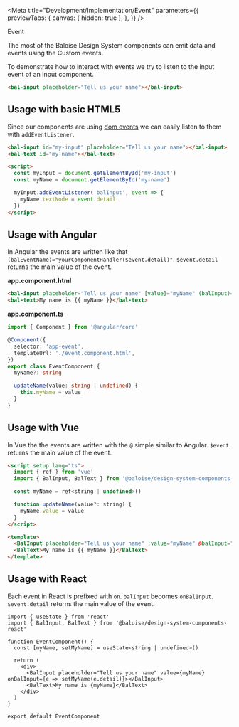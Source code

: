 
<Meta
  title="Development/Implementation/Event"
  parameters={{
    previewTabs: {
      canvas: { hidden: true },
    },
  }}
/>

<bal-doc-banner id="overview" subtitle="Implementation">Event</bal-doc-banner>

<bal-doc-lead>
  The most of the Baloise Design System components can emit data and events using the Custom events.
</bal-doc-lead>

To demonstrate how to interact with events we try to listen to the input event of an input component.

<Canvas withSource="none">
  <bal-app>
    <bal-input placeholder="Tell us your name"></bal-input>
  </bal-app>
</Canvas>

```html
<bal-input placeholder="Tell us your name"></bal-input>
```

## Usage with basic HTML5

Since our components are using [dom events](https://developer.mozilla.org/en-US/docs/Learn/JavaScript/Building_blocks/Events)
we can easily listen to them with `addEventListener`.

```html
<bal-input id="my-input" placeholder="Tell us your name"></bal-input>
<bal-text id="my-name"></bal-text>

<script>
  const myInput = document.getElementById('my-input')
  const myName = document.getElementById('my-name')

  myInput.addEventListener('balInput', event => {
    myName.textNode = event.detail
  })
</script>
```

## Usage with Angular

In Angular the events are written like that `(balEventName)="yourComponentHandler($event.detail)"`.
`$event.detail` returns the main value of the event.

**app.component.html**

```html
<bal-input placeholder="Tell us your name" [value]="myName" (balInput)="updateName($event.detail)"></bal-input>
<bal-text>My name is {{ myName }}</bal-text>
```

**app.component.ts**

```ts
import { Component } from '@angular/core'

@Component({
  selector: 'app-event',
  templateUrl: './event.component.html',
})
export class EventComponent {
  myName?: string

  updateName(value: string | undefined) {
    this.myName = value
  }
}
```

## Usage with Vue

In Vue the the events are written with the `@` simple similar to Angular.
`$event` returns the main value of the event.

```html
<script setup lang="ts">
  import { ref } from 'vue'
  import { BalInput, BalText } from '@baloise/design-system-components-vue'

  const myName = ref<string | undefined>()

  function updateName(value?: string) {
    myName.value = value
  }
</script>

<template>
  <BalInput placeholder="Tell us your name" :value="myName" @balInput="updateName($event)"></BalInput>
  <BalText>My name is {{ myName }}</BalText>
</template>
```

## Usage with React

Each event in React is prefixed with `on`. `balInput` becomes `onBalInput`.
`$event.detail` returns the main value of the event.

```tsx
import { useState } from 'react'
import { BalInput, BalText } from '@baloise/design-system-components-react'

function EventComponent() {
  const [myName, setMyName] = useState<string | undefined>()

  return (
    <div>
      <BalInput placeholder="Tell us your name" value={myName} onBalInput={e => setMyName(e.detail)}></BalInput>
      <BalText>My name is {myName}</BalText>
    </div>
  )
}

export default EventComponent
```

<bal-doc-github link="/stories/development/implementation/03-event.stories.mdx"></bal-doc-github>
